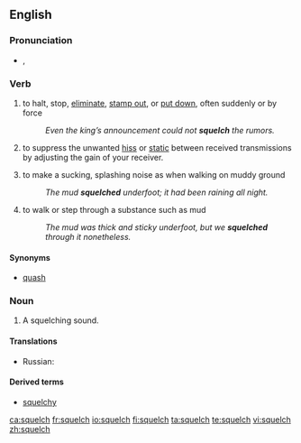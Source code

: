 ==English==

===Pronunciation===
* {{a|UK}} {{IPA|/ˈskwɛltʃ/}}, {{SAMPA|/"skwEltS/}}
*: {{rhymes|ɛltʃ}}

===Verb===
{{en-verb|squelch|es}}

# {{transitive|US}} to halt, stop, [[eliminate]], [[stamp out]], or [[put down]], often suddenly or by force
#:''Even the king’s announcement could not '''squelch''' the rumors.''
# {{transitive|radio technology}} to suppress the unwanted [[hiss]] or [[static]] between received transmissions by adjusting the gain of your receiver.
# {{intransitive|British}} to make a sucking, splashing noise as when walking on muddy ground
#: ''The mud '''squelched''' underfoot; it had been raining all night.''
# {{intransitive|British}} to walk or step through a substance such as mud
#: ''The mud was thick and sticky underfoot, but we '''squelched''' through it nonetheless.''

====Synonyms====
* {{sense|to halt}} [[quash]]

===Noun===
{{en-noun|squelches}}
# A squelching sound.

====Translations====
{{trans-top|A squelching sound}}
* Russian: {{t+|ru|хлюпанье|n}}
{{trans-mid}}
{{trans-bottom}}

====Derived terms====
* [[squelchy]]

[[ca:squelch]]
[[fr:squelch]]
[[io:squelch]]
[[fi:squelch]]
[[ta:squelch]]
[[te:squelch]]
[[vi:squelch]]
[[zh:squelch]]